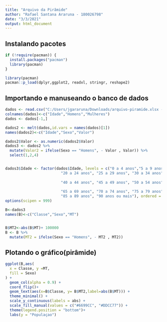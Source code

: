 ```yaml
---
title: "Arquivo da Pirâmide"
author: "Rafael Santana Araruna - 180026798"
date: "3/3/2021"
output: html_document
---
```


## Instalando pacotes

```r
if (!require(pacman)) {
  install.packages("pacman")
  library(pacman)
}

library(pacman)
pacman::p_load(dplyr,ggplot2, readxl, stringr, reshape2)
```

## Importando e manuseando o banco de dados


```r
dados <- read.csv("C:/Users/jgararuna/Downloads/arquivo-piramide.xlsx - Plan1.csv") 
colnames(dados)<-c("Idade","Homens","Mulheres") 
dados <- dados[-1,]

dados2 <- melt(dados,id.vars = names(dados)[1])
names(dados2)<-c("Idade","Sexo","Valor")

dados2$Valor <- as.numeric(dados2$Valor)
dados3 <- dados2 %>% 
  mutate(Valor2 = ifelse(Sexo == "Homens", - Valor , Valor)) %>% 
  select(1,2,4)


dados3$Idade <- factor(dados$Idade, levels = c("0 a 4 anos","5 a 9 anos", "10 a 14 anos", "15 a 19 anos",
                         "20 a 24 anos", "25 a 29 anos", "30 a 34 anos", "35 a 39 anos",
                         
                         "40 a 44 anos", "45 a 49 anos", "50 a 54 anos", "55 a 59 anos", "60 a 64 anos",
                         
                         "65 a 69 anos", "70 a 74 anos", "75 a 79 anos", "80 a 84 anos",
                         "85 a 89 anos", "90 anos ou mais"), ordered = TRUE)
options(scipen = 999) 

B<-dados3
names(B)<-c("Classe","Sexo","MT")


B$MT2<-abs(B$MT)+ 100000
B <- B %>% 
  mutate(MT2 = ifelse(Sexo == "Homens", - MT2 , MT2))
```

## Plotando o gráfico(pirâmide)

```r
ggplot(B,aes(
  x = Classe, y =MT,
  fill = Sexo)
) + 
  geom_col(alpha = 0.9) +
  coord_flip()+
  geom_text(aes(x=B$Classe, y= B$MT2,label=abs(B$MT))) +  
  theme_minimal() +
  scale_y_continuous(labels = abs) +
  scale_fill_manual(values = c("#6699CC", "#DDCC77")) +  
  theme(legend.position = "bottom")+  
  labs(y = "Populaçao")
```